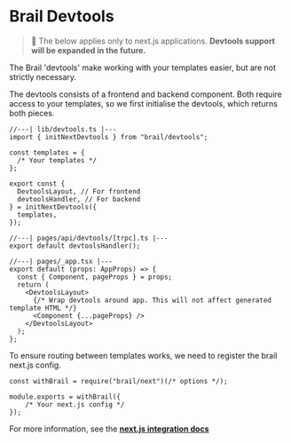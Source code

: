 # Brail Devtools

> 🚨 The below applies only to next.js applications. **Devtools support will be expanded in the future.**

The Brail 'devtools' make working with your templates easier, but are not strictly necessary.

The devtools consists of a frontend and backend component. Both require access to your templates, so we first initialise the devtools, which returns both pieces.

```tsx
//---| lib/devtools.ts |---
import { initNextDevtools } from "brail/devtools";

const templates = {
  /* Your templates */
};

export const {
  DevtoolsLayout, // For frontend
  devtoolsHandler, // For backend
} = initNextDevtools({
  templates,
});

//---| pages/api/devtools/[trpc].ts |---
export default devtoolsHandler();

//---| pages/_app.tsx |---
export default (props: AppProps) => {
  const { Component, pageProps } = props;
  return (
    <DevtoolsLayout>
      {/* Wrap devtools around app. This will not affect generated template HTML */}
      <Component {...pageProps} />
    </DevtoolsLayout>
  );
};
```

To ensure routing between templates works, we need to register the brail next.js config.

```tsx
const withBrail = require("brail/next")(/* options */);

module.exports = withBrail({
	/* Your next.js config */
});
```

For more information, see the [**next.js integration docs**](/recipes/nextjs)